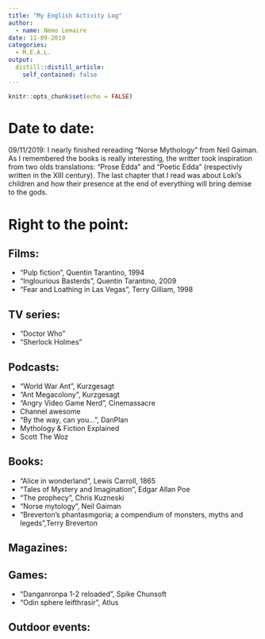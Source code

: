 ```yaml
---
title: "My English Activity Log"
author:
  - name: Némo Lemaire
date: 11-09-2019
categories:
  - M.E.A.L.
output:
  distill::distill_article:
    self_contained: false
---
```


```r
knitr::opts_chunk$set(echo = FALSE)
```

# Date to date:

09/11/2019: I nearly finished rereading "Norse Mythology" from Neil Gaiman. As I remembered the books is really interesting, the writter took inspiration from two olds translations: "Prose Edda" and "Poetic Edda" (respectivly written in the  XIII century). The last chapter that I read was about Loki's children and how their presence at the end of everything will bring demise to the gods.

# Right to the point:
## Films:
- "Pulp fiction", Quentin Tarantino, 1994
- "Inglourious Basterds", Quentin Tarantino, 2009
- "Fear and Loathing in Las Vegas", Terry Gilliam, 1998

## TV series:
- "Doctor Who"
- "Sherlock Holmes"

## Podcasts:
- "World War Ant", Kurzgesagt
- "Ant Megacolony", Kurzgesagt
- "Angry Video Game Nerd", Cinemassacre
- Channel awesome
- "By the way, can you...", DanPlan
- Mythology & Fiction Explained
- Scott The Woz

## Books:
- "Alice in wonderland", Lewis Carroll, 1865
- "Tales of Mystery and Imagination", Edgar Allan Poe
- "The prophecy", Chris Kuzneski
- "Norse mytology", Neil Gaiman
- "Breverton's phantasmgoria; a compendium of monsters, myths and legeds",Terry Breverton

## Magazines:

## Games:
- "Danganronpa 1-2 reloaded", Spike Chunsoft
- "Odin sphere leifthrasir", Atlus

## Outdoor events:

